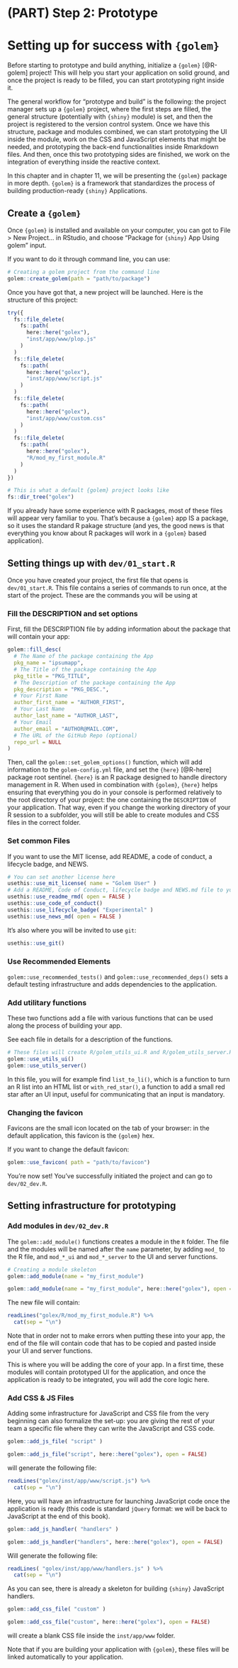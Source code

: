 # (PART) Step 2: Prototype {-}

# Setting up for success with `{golem}`

Before starting to prototype and build anything, initialize a `{golem}` [@R-golem] project! 
This will help you start your application on solid ground, and once the project is ready to be filled, you can start prototyping right inside it.

The general workflow for "prototype and build" is the following: the project manager sets up a `{golem}` project, where the first steps are filled, the general structure (potentially with `{shiny}` module) is set, and then the project is registered to the version control system. 
Once we have this structure, package and modules combined, we can start prototyping the UI inside the module, work on the CSS and JavaScript elements that might be needed, and prototyping the back-end functionalities inside Rmarkdown files. 
And then, once this two prototyping sides are finished, we work on the integration of everything inside the reactive context.

In this chapter and in chapter 11, we will be presenting the `{golem}` package in more depth.
`{golem}` is a framework that standardizes the process of building production-ready `{shiny}` Applications. 

## Create a `{golem}`

Once `{golem}` is installed and available on your computer, you can got to File > New Project... in RStudio, and choose "Package for `{shiny}` App Using golem" input. 

If you want to do it through command line, you can use:

```r
# Creating a golem project from the command line
golem::create_golem(path = "path/to/package")
```

Once you have got that, a new project will be launched. 
Here is the structure of this project:

```r
try({
  fs::file_delete(
    fs::path(
      here::here("golex"), 
      "inst/app/www/plop.js"
    )
  )
  fs::file_delete(
    fs::path(
      here::here("golex"), 
      "inst/app/www/script.js"
    )
  )
  fs::file_delete(
    fs::path(
      here::here("golex"), 
      "inst/app/www/custom.css"
    )
  )
  fs::file_delete(
    fs::path(
      here::here("golex"), 
      "R/mod_my_first_module.R"
    )
  )
})

```


```r
# This is what a default {golem} project looks like
fs::dir_tree("golex")
```

If you already have some experience with R packages, most of these files will appear very familiar to you. 
That's because a `{golem}` app IS a package, so it uses the standard R pakage structure (and yes, the good news is that everything you know about R packages will work in a `{golem}` based application). 

## Setting things up with `dev/01_start.R`

Once you have created your project, the first file that opens is `dev/01_start.R`. 
This file contains a series of commands to run once, at the start of the project. 
These are the commands you will be using at 

### Fill the DESCRIPTION and set options

First, fill the DESCRIPTION file by adding information about the package that will contain your app:

```r
golem::fill_desc(
  # The Name of the package containing the App 
  pkg_name = "ipsumapp", 
  # The Title of the package containing the App 
  pkg_title = "PKG_TITLE", 
  # The Description of the package containing the App 
  pkg_description = "PKG_DESC.", 
  # Your First Name
  author_first_name = "AUTHOR_FIRST", 
  # Your Last Name
  author_last_name = "AUTHOR_LAST", 
  # Your Email
  author_email = "AUTHOR@MAIL.COM", 
  # The URL of the GitHub Repo (optional) 
  repo_url = NULL 
)   
```

Then, call the `golem::set_golem_options()` function, which will add information to the `golem-config.yml` file, and set the `{here}` [@R-here] package root sentinel. 
`{here}` is an R package designed to handle directory management in R. 
When used in combination with `{golem}`, `{here}` helps ensuring that everything you do in your console is performed relatively to the root directory of your project: the one containing the `DESCRIPTION` of your application. 
That way, even if you change the working directory of your R session to a subfolder, you will still be able to create modules and CSS files in the correct folder. 

### Set common Files 

If you want to use the MIT license, add README, a code of conduct, a lifecycle badge, and NEWS.

```r
# You can set another license here
usethis::use_mit_license( name = "Golem User" )  
# Add a README, Code of Conduct, lifecycle badge and NEWS.md file to your application
usethis::use_readme_rmd( open = FALSE )
usethis::use_code_of_conduct()
usethis::use_lifecycle_badge( "Experimental" )
usethis::use_news_md( open = FALSE )
```

It's also where you will be invited to use `git`:

```r
usethis::use_git()
```


### Use Recommended Elements

`golem::use_recommended_tests()` and `golem::use_recommended_deps()` sets a default testing infrastructure and adds dependencies to the application. 

### Add utilitary functions

These two functions add a file with various functions that can be used along the process of building your app.

See each file in details for a description of the functions.

```r
# These files will create R/golem_utils_ui.R and R/golem_utils_server.R
golem::use_utils_ui()
golem::use_utils_server()
```

In this file, you will for example find `list_to_li()`, which is a function to turn an R list into an HTML list or `with_red_star()`, a function to add a small red star after  an UI input, useful for communicating that an input is mandatory.

### Changing the favicon

Favicons are the small icon located on the tab of your browser: in the default application, this favicon is the `{golem}` hex.  

If you want to change the default favicon:

```r
golem::use_favicon( path = "path/to/favicon")
```

You're now set! 
You've successfully initiated the project and can go to `dev/02_dev.R`.

## Setting infrastructure for prototyping 

### Add modules in `dev/02_dev.R`

The `golem::add_module()` functions creates a module in the `R` folder. 
The file and the modules will be named after the `name` parameter, by adding `mod_` to the R file, and `mod_*_ui` and `mod_*_server` to the UI and server functions.

```r
# Creating a module skeleton
golem::add_module(name = "my_first_module") 
```

```r
golem::add_module(name = "my_first_module", here::here("golex"), open = FALSE) 
```

The new file will contain:

```r
readLines("golex/R/mod_my_first_module.R") %>% 
  cat(sep = "\n")
```

Note that in order not to make errors when putting these into your app, the end of the file will contain code that has to be copied and pasted inside your UI and server functions. 

This is where you will be adding the core of your app. 
In a first time, these modules will contain prototyped UI for the application, and once the application is ready to be integrated, you will add the core logic here.

### Add CSS & JS Files

Adding some infrastructure for JavaScript and CSS file from the very beginning can also formalize the set-up: you are giving the rest of your team a specific file where they can write the JavaScript and CSS code. 

```r
golem::add_js_file( "script" )
```


```r
golem::add_js_file("script", here::here("golex"), open = FALSE)
```

will generate the following file:

```r
readLines("golex/inst/app/www/script.js") %>% 
  cat(sep = "\n")
```

Here, you will have an infrastructure for launching JavaScript code once the application is ready (this code is standard `jQuery` format: we will be back to JavaScript at the end of this book).

```r
golem::add_js_handler( "handlers" )
```

```r
golem::add_js_handler("handlers", here::here("golex"), open = FALSE)
```

Will generate the following file:

```r
readLines( "golex/inst/app/www/handlers.js" ) %>% 
  cat(sep = "\n")
```

As you can see, there is already a skeleton for building `{shiny}` JavaScript handlers.

```r
golem::add_css_file( "custom" )
```

```r
golem::add_css_file("custom", here::here("golex"), open = FALSE)
```

will create a blank CSS file inside the `inst/app/www` folder.

Note that if you are building your application with `{golem}`, these files will be linked automatically to your application. 
